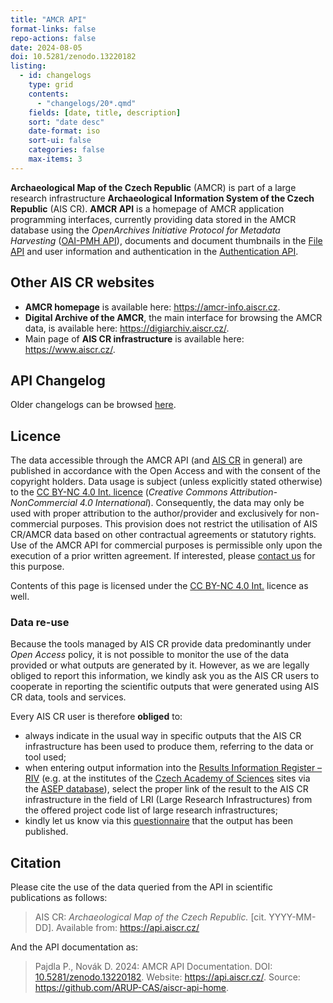 ```yaml
---
title: "AMCR API"
format-links: false
repo-actions: false
date: 2024-08-05
doi: 10.5281/zenodo.13220182
listing: 
  - id: changelogs
    type: grid
    contents: 
      - "changelogs/20*.qmd"
    fields: [date, title, description]
    sort: "date desc"
    date-format: iso
    sort-ui: false
    categories: false
    max-items: 3
---
```


<!-- ::: {.callout-important}

## Webpage Under Construction

We appreciate your interest in our website. 
Please be advised that this page is currently under construction and we are working to improve your experience and will have it up and running shortly. 
Thank you for your patience and understanding. 
If you have any questions or need assistance, please [contact us](about/index.qmd).

::: -->


**Archaeological Map of the Czech Republic** (AMCR) is part of a large research infrastructure **Archaeological Information System of the Czech Republic** (AIS CR).
**AMCR API** is a homepage of AMCR application programming interfaces, currently providing data stored in the AMCR database using the *OpenArchives Initiative Protocol for Metadata Harvesting* ([OAI-PMH API](/oai-pmh/index.qmd)), documents and document thumbnails in the [File API](/file-api/index.qmd) and user information and authentication in the [Authentication API](/auth-api/index.qmd).

::: {.callout-note}

## Other AIS CR websites

- **AMCR homepage** is available here: [https://amcr-info.aiscr.cz](https://amcr-info.aiscr.cz){.external}.
- **Digital Archive of the AMCR**, the main interface for browsing the AMCR data, is available here: [https://digiarchiv.aiscr.cz/](https://digiarchiv.aiscr.cz/){.external}.
- Main page of **AIS CR infrastructure** is available here: [https://www.aiscr.cz/](https://www.aiscr.cz/){.external}.

:::

## API Changelog

::: {#changelogs}

:::

Older changelogs can be browsed [here](/changelogs/index.qmd).


## Licence

The data accessible through the AMCR API (and [AIS CR](https://www.aiscr.cz/){.external} in general) are published in accordance with the Open Access and with the consent of the copyright holders. 
Data usage is subject (unless explicitly stated otherwise) to the [CC BY-NC 4.0 Int. licence](https://creativecommons.org/licenses/by-nc/4.0/){.external} (*Creative Commons Attribution-NonCommercial 4.0 International*). 
Consequently, the data may only be used with proper attribution to the author/provider and exclusively for non-commercial purposes. 
This provision does not restrict the utilisation of AIS CR/AMCR data based on other contractual agreements or statutory rights. 
Use of the AMCR API for commercial purposes is permissible only upon the execution of a prior written agreement. 
If interested, please [contact us](about/index.qmd) for this purpose.

Contents of this page is licensed under the [CC BY-NC 4.0 Int.](https://creativecommons.org/licenses/by-nc/4.0/){.external} licence as well.

### Data re-use 

Because the tools managed by AIS CR provide data predominantly under *Open Access* policy, it is not possible to monitor the use of the data provided or what outputs are generated by it. 
However, as we are legally obliged to report this information, we kindly ask you as the AIS CR users to cooperate in reporting the scientific outputs that were generated using AIS CR data, tools and services.

Every AIS CR user is therefore **obliged** to:

- always indicate in the usual way in specific outputs that the AIS CR infrastructure has been used to produce them, referring to the data or tool used;
- when entering output information into the [Results Information Register -- RIV](https://www.isvavai.cz/riv){.external} (e.g. at the institutes of the [Czech Academy of Sciences](https://www.avcr.cz/){.external} sites via the [ASEP database](https://asep.lib.cas.cz/){.external}), select the proper link of the result to the AIS CR infrastructure in the field of LRI (Large Research Infrastructures) from the offered project code list of large research infrastructures;
- kindly let us know via this [questionnaire](https://www.aiscr.cz/vystupy){.external} that the output has been published.


## Citation

Please cite the use of the data queried from the API in scientific publications as follows:

> AIS CR: *Archaeological Map of the Czech Republic.* [cit. YYYY-MM-DD]. Available from: [https://api.aiscr.cz/](https://api.aiscr.cz/)

And the API documentation as:

> Pajdla P., Novák D. 2024: AMCR API Documentation. DOI: [10.5281/zenodo.13220182](https://zenodo.org/doi/10.5281/zenodo.13220182). Website: [https://api.aiscr.cz/](https://api.aiscr.cz). Source: [https://github.com/ARUP-CAS/aiscr-api-home](https://github.com/ARUP-CAS/aiscr-api-home).
